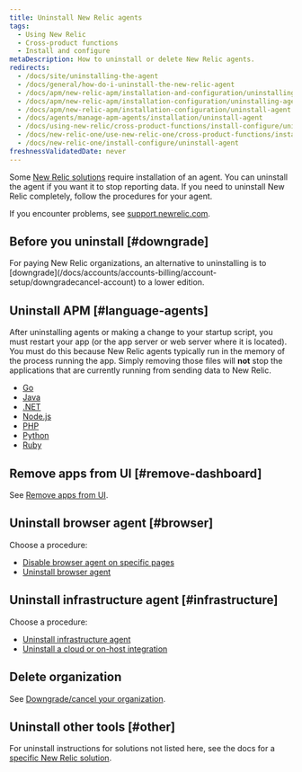 ```yaml
---
title: Uninstall New Relic agents
tags:
  - Using New Relic
  - Cross-product functions
  - Install and configure
metaDescription: How to uninstall or delete New Relic agents.
redirects:
  - /docs/site/uninstalling-the-agent
  - /docs/general/how-do-i-uninstall-the-new-relic-agent
  - /docs/apm/new-relic-apm/installation-and-configuration/uninstalling-agent
  - /docs/apm/new-relic-apm/installation-configuration/uninstalling-agent
  - /docs/apm/new-relic-apm/installation-configuration/uninstall-agent
  - /docs/agents/manage-apm-agents/installation/uninstall-agent
  - /docs/using-new-relic/cross-product-functions/install-configure/uninstall-agent
  - /docs/new-relic-one/use-new-relic-one/cross-product-functions/install-configure/uninstall-agent
  - /docs/new-relic-one/install-configure/uninstall-agent
freshnessValidatedDate: never
---
```


Some [New Relic solutions](https://newrelic.com/instant-observability/) require installation of an agent. You can uninstall the agent if you want it to stop reporting data. If you need to uninstall New Relic completely, follow the procedures for your agent.

If you encounter problems, see [support.newrelic.com](https://support.newrelic.com).

## Before you uninstall [#downgrade]

<Callout variant="important">
  For paying New Relic organizations, an alternative to uninstalling is to [downgrade](/docs/accounts/accounts-billing/account-setup/downgradecancel-account) to a lower edition. 
</Callout>

## Uninstall APM [#language-agents]

After uninstalling <InlinePopover type="apm" /> agents or making a change to your startup script, you must restart your app (or the app server or web server where it is located). You must do this because New Relic agents typically run in the memory of the process running the app. Simply removing those files will **not** stop the applications that are currently running from sending data to New Relic.

* [Go](/docs/agents/go-agent/installation-configuration/uninstall-go-agent)
* [Java](/docs/agents/java-agent/installation/uninstall-java-agent)
* [.NET](/docs/agents/net-agent/installation-configuration/uninstall-net-agent)
* [Node.js](/docs/agents/nodejs-agent/installation-configuration/uninstall-nodejs-agent)
* [PHP](/docs/agents/php-agent/advanced-installation/uninstalling-php-agent)
* [Python](/docs/agents/python-agent/installation-configuration/uninstall-python-agent)
* [Ruby](/docs/agents/ruby-agent/installation-configuration/uninstall-ruby-agent)

## Remove apps from UI [#remove-dashboard]

See [Remove apps from UI](/docs/apm/new-relic-apm/maintenance/remove-applications-new-relic).

## Uninstall browser agent [#browser]

Choose a procedure:

* [Disable browser agent on specific pages](/docs/browser/new-relic-browser/installation/disable-browser-monitoring-specific-pages)
* [Uninstall browser agent](/docs/browser/new-relic-browser/installation/delete-apps-new-relic-browser)

## Uninstall infrastructure agent [#infrastructure]

Choose a procedure:

* [Uninstall infrastructure agent](/docs/infrastructure/new-relic-infrastructure/installation/uninstall-infrastructure-agent)
* [Uninstall a cloud or on-host integration](/docs/infrastructure/install-infrastructure-agent/update-or-uninstall/uninstall-infrastructure-integrations)

## Delete organization

See [Downgrade/cancel your organization](/docs/accounts/accounts/account-maintenance/cancel-or-delete-your-new-relic-account).

## Uninstall other tools [#other]

For uninstall instructions for solutions not listed here, see the docs for a [specific New Relic solution](https://newrelic.com/instant-observability/).
